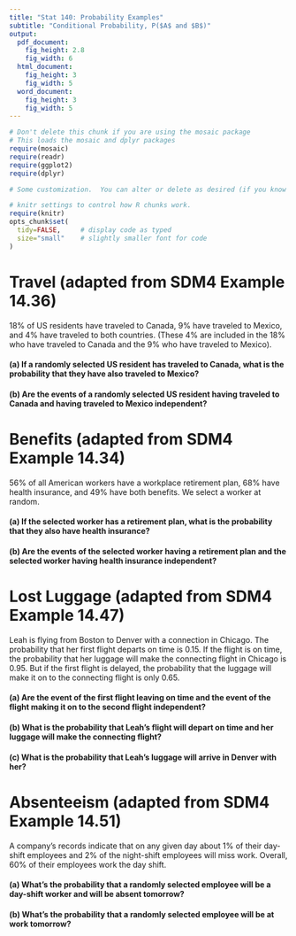 ```yaml
---
title: "Stat 140: Probability Examples"
subtitle: "Conditional Probability, P($A$ and $B$)"
output:
  pdf_document:
    fig_height: 2.8
    fig_width: 6
  html_document:
    fig_height: 3
    fig_width: 5
  word_document:
    fig_height: 3
    fig_width: 5
---
```



```r
# Don't delete this chunk if you are using the mosaic package
# This loads the mosaic and dplyr packages
require(mosaic)
require(readr)
require(ggplot2)
require(dplyr)
```

```r
# Some customization.  You can alter or delete as desired (if you know what you are doing).

# knitr settings to control how R chunks work.
require(knitr)
opts_chunk$set(
  tidy=FALSE,     # display code as typed
  size="small"    # slightly smaller font for code
)
```

# Travel (adapted from SDM4 Example 14.36)

18% of US residents have traveled to Canada, 9% have traveled to Mexico, and 4% have traveled to both countries.  (These 4% are included in the 18% who have traveled to Canada and the 9% who have traveled to Mexico).

#### (a) If a randomly selected US resident has traveled to Canada, what is the probability that they have also traveled to Mexico?

\vspace{2cm}

#### (b) Are the events of a randomly selected US resident having traveled to Canada and having traveled to Mexico independent?

\vspace{2cm}

# Benefits (adapted from SDM4 Example 14.34)

56% of all American workers have a workplace retirement plan, 68% have health insurance, and 49% have both benefits.  We select a worker at random.

#### (a) If the selected worker has a retirement plan, what is the probability that they also have health insurance?

\vspace{2cm}

#### (b) Are the events of the selected worker having a retirement plan and the selected worker having health insurance independent?

\vspace{2cm}

# Lost Luggage (adapted from SDM4 Example 14.47)

Leah is flying from Boston to Denver with a connection in Chicago.  The probability that her first flight departs on time is 0.15.  If the flight is on time, the probability that her luggage will make the connecting flight in Chicago is 0.95.  But if the first flight is delayed, the probability that the luggage will make it on to the connecting flight is only 0.65.

#### (a) Are the event of the first flight leaving on time and the event of the flight making it on to the second flight independent?

\vspace{2cm}

#### (b) What is the probability that Leah's flight will depart on time and her luggage will make the connecting flight?

\vspace{2cm}

#### (c) What is the probability that Leah's luggage will arrive in Denver with her?

\vspace{2cm}

# Absenteeism (adapted from SDM4 Example 14.51)

A company's records indicate that on any given day about 1% of their day-shift employees and 2% of the night-shift employees will miss work.  Overall, 60% of their employees work the day shift.

#### (a) What's the probability that a randomly selected employee will be a day-shift worker and will be absent tomorrow?

\vspace{2cm}

#### (b) What's the probability that a randomly selected employee will be at work tomorrow?

\vspace{2cm}
